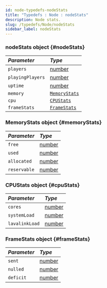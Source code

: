 ```yaml
---
id: node-typedefs-nodeStats
title: "Typedefs : Node : nodeStats"
description: Node stats.
slug: /typedefs/Node/nodeStats
sidebar_label: nodeStats
---
```



### nodeStats <span className="info badge">object</span> {#nodeStats}

| <i className="fa-solid fa-hashtag"/> Parameter | <i className="fa-solid fa-font"/> Type                                                            |
|:-----------------------------------------------|:--------------------------------------------------------------------------------------------------|
| `players`                                      | [number](https://developer.mozilla.org/en-US/docs/Web/JavaScript/Reference/Global_Objects/Number) |
| `playingPlayers`                               | [number](https://developer.mozilla.org/en-US/docs/Web/JavaScript/Reference/Global_Objects/Number) |
| `uptime`                                       | [number](https://developer.mozilla.org/en-US/docs/Web/JavaScript/Reference/Global_Objects/Number) |
| `memory`                                       | [`MemoryStats`](#memoryStats)                                                                     |
| `cpu`                                          | [`CPUStats`](#cpuStats)                                                                           |
| `frameStats`                                   | [`FrameStats`](#frameStats)                                                                       |

### MemoryStats <span className="info badge">object</span> {#memoryStats}

| <i className="fa-solid fa-hashtag"/> Parameter | <i className="fa-solid fa-font"/> Type                                                            |
|:-----------------------------------------------|:--------------------------------------------------------------------------------------------------|
| `free`                                          | [number](https://developer.mozilla.org/en-US/docs/Web/JavaScript/Reference/Global_Objects/Number) |
| `used`                                    | [number](https://developer.mozilla.org/en-US/docs/Web/JavaScript/Reference/Global_Objects/Number) |
| `allocated`                                     | [number](https://developer.mozilla.org/en-US/docs/Web/JavaScript/Reference/Global_Objects/Number) |
| `reservable`                                     | [number](https://developer.mozilla.org/en-US/docs/Web/JavaScript/Reference/Global_Objects/Number) |

### CPUStats <span className="info badge">object</span> {#cpuStats}

| <i className="fa-solid fa-hashtag"/> Parameter | <i className="fa-solid fa-font"/> Type                                                            |
|:-----------------------------------------------|:--------------------------------------------------------------------------------------------------|
| `cores`                                       | [number](https://developer.mozilla.org/en-US/docs/Web/JavaScript/Reference/Global_Objects/Number) |
| `systemLoad`                                      | [number](https://developer.mozilla.org/en-US/docs/Web/JavaScript/Reference/Global_Objects/Number) |
| `lavalinkLoad`                                      | [number](https://developer.mozilla.org/en-US/docs/Web/JavaScript/Reference/Global_Objects/Number) |

### FrameStats <span className="info badge">object</span> {#frameStats}

| <i className="fa-solid fa-hashtag"/> Parameter | <i className="fa-solid fa-font"/> Type                                                            |
|:-----------------------------------------------|:--------------------------------------------------------------------------------------------------|
| `sent`                                       | [number](https://developer.mozilla.org/en-US/docs/Web/JavaScript/Reference/Global_Objects/Number) |
| `nulled`                                      | [number](https://developer.mozilla.org/en-US/docs/Web/JavaScript/Reference/Global_Objects/Number) |
| `deficit`                                      | [number](https://developer.mozilla.org/en-US/docs/Web/JavaScript/Reference/Global_Objects/Number) |